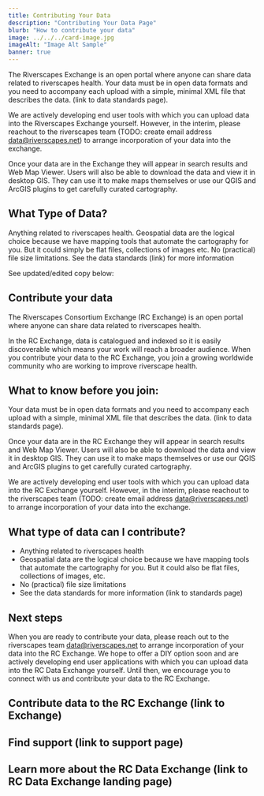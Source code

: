 ---
title: Contributing Your Data
description: "Contributing Your Data Page"
blurb: "How to contribute your data"
image: ../../../card-image.jpg
imageAlt: "Image Alt Sample"
banner: true
---

The Riverscapes Exchange is an open portal where anyone can share data related to riverscapes health. 
Your data must be in open data formats and you need to accompany each upload with a simple, minimal XML file that describes the data. (link to data standards page).

We are actively developing end user tools with which you can upload data into the Riverscapes Exchange yourself. However, in the interim, please reachout to the riverscapes team (TODO: create email address data@riverscapes.net) to arrange incorporation of your data into the exchange. 

Once your data are in the Exchange they will appear in search results and Web Map Viewer. Users will also be able to download the data and view it in desktop GIS. They can use it to make maps themselves or use our QGIS and ArcGIS plugins to get carefully curated cartography.

## What Type of Data?
Anything related to riverscapes health.
Geospatial data are the logical choice because we have mapping tools that automate the cartography for you. But it could simply be flat files, collections of images etc.
No (practical) file size limitations.
See the data standards (link) for more information

See updated/edited copy below:

## Contribute your data
The Riverscapes Consortium Exchange (RC Exchange) is an open portal where anyone can share data related to riverscapes health. 
 
In the RC Exchange, data is catalogued and indexed so it is easily discoverable which means your work will reach a broader audience. When you contribute your data to the RC Exchange, you join a growing worldwide community who are working to improve riverscape health.
 
## What to know before you join:
 
Your data must be in open data formats and you need to accompany each upload with a simple, minimal XML file that describes the data. (link to data standards page).
 
Once your data are in the RC Exchange they will appear in search results and Web Map Viewer. Users will also be able to download the data and view it in desktop GIS. They can use it to make maps themselves or use our QGIS and ArcGIS plugins to get carefully curated cartography.
 
We are actively developing end user tools with which you can upload data into the RC  Exchange yourself. However, in the interim, please reachout to the riverscapes team (TODO: create email address data@riverscapes.net) to arrange incorporation of your data into the exchange. 
 
 
## What type of data can I contribute?
 
- Anything related to riverscapes health
- Geospatial data are the logical choice because we have mapping tools that automate the cartography for you. But it could also be flat files, collections of images, etc.
- No (practical) file size limitations
- See the data standards for more information (link to standards page)
 
## Next steps
When you are ready to contribute your data, please reach out to the riverscapes team data@riverscapes.net to arrange incorporation of your data into the RC Exchange. We hope to offer a DIY option soon and are actively developing end user applications with which you can upload data into the RC Data Exchange yourself. Until then, we encourage you to connect with us and contribute your data to the RC Exchange.
 
## Contribute data to the RC Exchange (link to Exchange)
 
## Find support (link to support page)
 
## Learn more about the RC Data Exchange (link to RC Data Exchange landing page)
